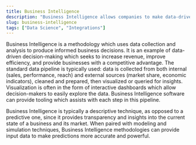 ```yaml
---
title: Business Intelligence
description: "Business Intelligence allows companies to make data-driven decisions."
slug: business-intelligence
tags: ["Data Science", "Integrations"]
---
```


Business Intelligence is a methodology which uses data collection and analysis to produce informed business decisions. It is an example of data-driven decision-making which seeks to increase revenue, improve efficiency, and provide businesses with a competitive advantage. The standard data pipeline is typically used: data is collected from both internal (sales, performance, reach) and external sources (market share, economic indicators), cleaned and prepared, then visualized or queried for insights. Visualization is often in the form of interactive dashboards which allow decision-makers to easily explore the data. Business Intelligence software can provide tooling which assists with each step in this pipeline.

Business Intelligence is typically a descriptive technique, as opposed to a predictive one, since it provides transparency and insights into the current state of a business and its market. When paired with modeling and simulation techniques, Business Intelligence methodologies can provide input data to make predictions more accurate and powerful.
